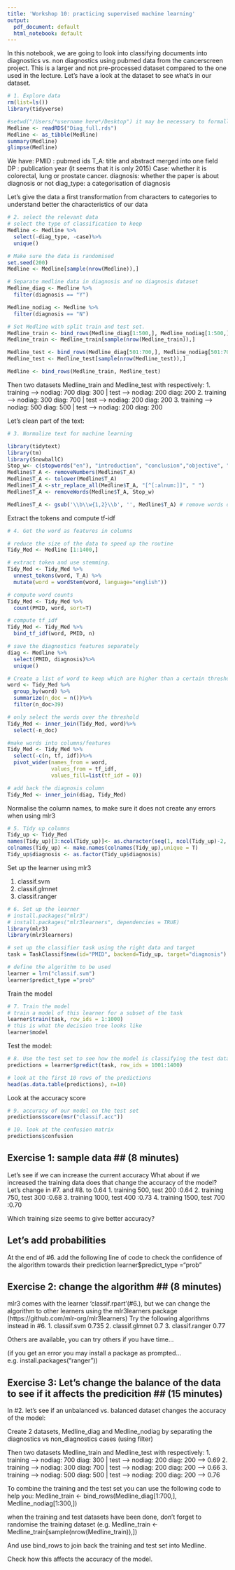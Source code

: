 ```yaml
---
title: 'Workshop 10: practicing supervised machine learning'
output:
  pdf_document: default
  html_notebook: default
---
```


In this notebook, we are going to look into classifying documents into diagnostics vs. non diagnostics using pubmed data from the cancerscreen project. 
 This is a larger and not pre-processed dataset compared to the one used in the lecture. Let's have a look at the dataset to see what's in our dataset.

```r
# 1. Explore data
rm(list=ls())
library(tidyverse)

#setwd("/Users/*username here*/Desktop") it may be necessary to formally set a working directory here but in most cases
Medline <- readRDS("Diag_full.rds")
Medline <- as_tibble(Medline)
summary(Medline)
glimpse(Medline)
```

We have:
PMID : pubmed ids
T_A: title and abstract merged into one field
DP : publication year (it seems that it is only 2015)
Case: whether it is colorectal, lung or prostate cancer. 
diagnosis: whether the paper is about diagnosis or not
diag_type: a categorisation of diagnosis 

Let's give the data a first transformation from characters to categories to understand better the characteristics of our data

```r
# 2. select the relevant data
# select the type of classification to keep
Medline <- Medline %>%
  select(-diag_type, -case)%>%
  unique()

# Make sure the data is randomised
set.seed(200)
Medline <- Medline[sample(nrow(Medline)),]

# Separate medline data in diagnosis and no diagnosis dataset
Medline_diag <- Medline %>%
  filter(diagnosis == "Y")

Medline_nodiag <- Medline %>%
  filter(diagnosis == "N")

# Set Medline with split train and test set.
Medline_train <- bind_rows(Medline_diag[1:500,], Medline_nodiag[1:500,])
Medline_train <- Medline_train[sample(nrow(Medline_train)),]

Medline_test <- bind_rows(Medline_diag[501:700,], Medline_nodiag[501:700,])
Medline_test <- Medline_test[sample(nrow(Medline_test)),]

Medline <- bind_rows(Medline_train, Medline_test)
```

Then two datasets Medline_train and Medline_test with respectively: 
1. training --> nodiag: 700 diag: 300 | test --> nodiag: 200 diag: 200
2. training --> nodiag: 300 diag: 700 | test --> nodiag: 200 diag: 200
3. training --> nodiag: 500 diag: 500 | test --> nodiag: 200 diag: 200



Let's clean part of the text:
```r
# 3. Normalize text for machine learning

library(tidytext)
library(tm)
library(SnowballC)
Stop_w<- c(stopwords("en"), "introduction", "conclusion","objective", "aim", "methods", "results", "conclusions","background", "percent", "may", "use", "used", "however", "p", "cancer", "study", "lung", "prostate","prostatic", "patient", "colorectal")
Medline$T_A <- removeNumbers(Medline$T_A)
Medline$T_A <- tolower(Medline$T_A)
Medline$T_A <-str_replace_all(Medline$T_A, "[^[:alnum:]]", " ")
Medline$T_A <- removeWords(Medline$T_A, Stop_w)

Medline$T_A <- gsub('\\b\\w{1,2}\\b', '', Medline$T_A) # remove words of two letters or under

```

Extract the tokens and compute tf-idf
```r
# 4. Get the word as features in columns

# reduce the size of the data to speed up the routine
Tidy_Med <- Medline [1:1400,]

# extract token and use stemming. 
Tidy_Med <- Tidy_Med %>%
  unnest_tokens(word, T_A) %>%
  mutate(word = wordStem(word, language="english")) 

# compute word counts
Tidy_Med <- Tidy_Med %>%
  count(PMID, word, sort=T) 

# compute tf_idf
Tidy_Med <- Tidy_Med %>%
  bind_tf_idf(word, PMID, n)

# save the diagnostics features separately
diag <- Medline %>%
  select(PMID, diagnosis)%>%
  unique()

# Create a list of word to keep which are higher than a certain threshold
word <- Tidy_Med %>%
  group_by(word) %>%
  summarize(n_doc = n())%>%
  filter(n_doc>39)

# only select the words over the threshold
Tidy_Med <- inner_join(Tidy_Med, word)%>%
  select(-n_doc)

#make words into columns/features
Tidy_Med <- Tidy_Med %>%
  select(-c(n, tf, idf))%>%
  pivot_wider(names_from = word,
              values_from = tf_idf, 
              values_fill=list(tf_idf = 0))

# add back the diagnosis column
Tidy_Med <- inner_join(diag, Tidy_Med)
```

Normalise the column names, to make sure it does not create any errors when using mlr3
```r
# 5. Tidy up columns
Tidy_up <- Tidy_Med
names(Tidy_up)[3:ncol(Tidy_up)]<- as.character(seq(1, ncol(Tidy_up)-2, by=1))
colnames(Tidy_up) <- make.names(colnames(Tidy_up),unique = T)
Tidy_up$diagnosis <- as.factor(Tidy_up$diagnosis)
```

Set up the learner using mlr3

1. classif.svm
2. classif.glmnet
3. classif.ranger
```r
# 6. Set up the learner
# install.packages("mlr3")
# install.packages("mlr3learners", dependencies = TRUE)
library(mlr3)
library(mlr3learners)

# set up the classifier task using the right data and target
task = TaskClassif$new(id="PMID", backend=Tidy_up, target="diagnosis")

# define the algorithm to be used
learner = lrn("classif.svm")
learner$predict_type ="prob"

```

Train the model
```r
# 7. Train the model
# train a model of this learner for a subset of the task
learner$train(task, row_ids = 1:1000)
# this is what the decision tree looks like
learner$model
```

Test the model:
```r
# 8. Use the test set to see how the model is classifying the test data
predictions = learner$predict(task, row_ids = 1001:1400)

# look at the first 10 rows of the predictions
head(as.data.table(predictions), n=10)
```


Look at the accuracy score
```r
# 9. accuracy of our model on the test set
predictions$score(msr("classif.acc"))
```

```r
# 10. look at the confusion matrix
predictions$confusion
```


## Exercise 1: sample data ## (8 minutes)
Let's see if we can increase the current accuracy
What about if we increased the training data does that change the accuracy of the model?
Let's change in #7. and #8. to
0.64
1. training 500, test 200 :0.64
2. training 750, test 300 :0.68
3. training 1000, test 400 :0.73
4. training 1500, test 700 :0.70

Which training size seems to give better accuracy?

## Let's add probabilities ##
At the end of #6. add the following line of code to check the confidence of the algorithm towards their prediction
learner$predict_type ="prob"

## Exercise 2: change the algorithm ## (8 minutes)
mlr3 comes with the learner 'classif.rpart'(#6.), but we can change the algorithm to other learners using the mlr3learners package (https://github.com/mlr-org/mlr3learners)
Try the following algorithms instead in #6.
1. classif.svm 0.735
2. classif.glmnet  0.7
3. classif.ranger 0.77

Others are available, you can try others if you have time...

(if you get an error you may install a package as prompted... e.g. install.packages("ranger"))

## Exercise 3: Let's change the balance of the data to see if it affects the predicition ## (15 minutes)

In #2. let's see if an unbalanced vs. balanced dataset changes the accuracy of the model:

Create 2 datasets, Medline_diag and Medline_nodiag by separating the diagnostics vs non_diagnostics cases (using filter)

Then two datasets Medline_train and Medline_test with respectively: 
1. training --> nodiag: 700 diag: 300 | test --> nodiag: 200 diag: 200 --> 0.69
2. training --> nodiag: 300 diag: 700 | test --> nodiag: 200 diag: 200 --> 0.66
3. training --> nodiag: 500 diag: 500 | test --> nodiag: 200 diag: 200 --> 0.76

To combine the training and the test set you can use the following code to help you:
Medline_train <- bind_rows(Medline_diag[1:700,], Medline_nodiag[1:300,])

when the training and test datasets have been done, don't forget to randomise the training dataset
(e.g. Medline_train <- Medline_train[sample(nrow(Medline_train)),])

And use bind_rows to join back the training and test set into Medline. 

Check how this affects the accuracy of the model. 

